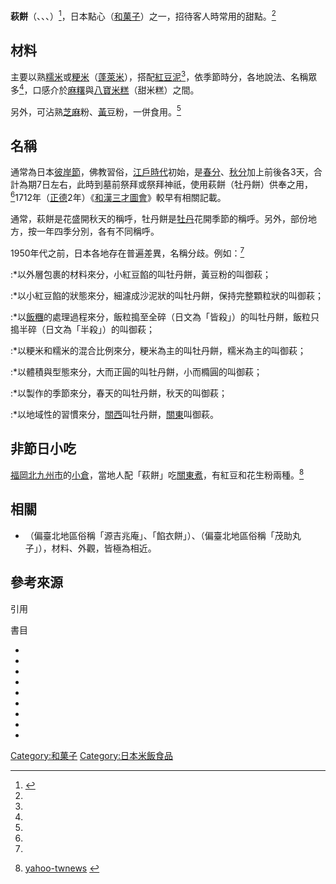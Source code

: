 {{Infobox prepared food
| name             = 萩餅
| image            = [[File:Ohagi_Botamochi.jpg|300px]]
| caption          = 
| alternate_name   = 
| country          = [[日本|日本]]
| region           = 
| creator          = 
| type             = [[節慶糕點|節慶糕點]]、[[糕点|糕点]]
| served           = 
| main_ingredient  = [[糯米|糯米]]、[[豆沙|紅豆泥]]<!-- 不是[[紅豆沙|紅豆湯]] -->
| variations       = 萩餅
| calories         = 
| other            = 
}}

'''萩餅'''（{{jpn|j=お萩もち|hg=おはぎもち|rm=Ohagimochi|f=y}}、{{jpn|j=御萩|hg=おはぎ|rm=Ohagi|link=no}}、{{jpn|j=萩の餅|hg=はぎのもち|rm=Hagi no mochi|link=no}}、{{jpn|j=牡丹餅|hg=ぼたもち|rm=Botamochi|link=no}}）{{r|macaodaily-2014-942545}}<ref>{{Harvnb|洪建德|2003|pp=14-15}}</ref>，日本點心（[[和菓子|和菓子]]）之一，招待客人時常用的甜點。<ref name="xinmedia-6149"/>

==材料==
主要以熟[[糯米|糯米]]或[[粳稻|粳米]]（[[蓬萊米|蓬萊米]]），搭配[[紅豆泥|紅豆泥]]<ref name="xinmedia-6149"/>，依季節時分，各地說法、名稱眾多<ref name="chinetimes-260115"/>，口感介於[[麻糬|麻糬]]與[[八寶米糕|八寶米糕]]（甜米糕）之間。

另外，可沾熟[[芝麻|芝麻]]粉、[[大豆|黃豆]]粉，一併食用。<ref name="chinetimes-260115"/>

== 名稱 ==
通常為日本[[彼岸_(節日)|彼岸節]]，佛教習俗，[[江戶時代|江戶時代]]初始，是[[春分|春分]]、[[秋分|秋分]]加上前後各3天，合計為期7日左右，此時到墓前祭拜或祭拜神祇，使用萩餅（牡丹餅）供奉之用，{{r|macaodaily-2014-942545}}<ref name="chinetimes-260115"/>1712年（[[正德_(日本)|正德]]2年）《[[和漢三才圖會|和漢三才圖會]]》較早有相關記載。

通常，萩餅是{{tsl|ja|萩|萩 (消歧義)|萩}}花盛開秋天的稱呼，牡丹餅是[[牡丹|牡丹]]花開季節的稱呼。另外，部份地方，按一年四季分別，各有不同稱呼。{{sfn|丸善|1998|p=166、1014}}{{sfn|星名桂治|2011|p=210}}{{sfn|杉田浩一|2008|p=557}}{{sfn|主婦の友社|1996|p=123}}{{sfn|松下幸子|1996|p=330}}

1950年代之前，日本各地存在普遍差異，名稱分歧。例如：<ref name="chinetimes-260115"/>
:*以外層包裹的材料來分，小紅豆餡的叫牡丹餅，黃豆粉的叫御萩；
:*以小紅豆餡的狀態來分，細濾成沙泥狀的叫牡丹餅，保持完整顆粒狀的叫御萩；
:*以[[飯糰|飯糰]]的處理過程來分，飯粒搗至全碎（日文為「皆殺」）的叫牡丹餅，飯粒只搗半碎（日文為「半殺」）的叫御萩；
:*以粳米和糯米的混合比例來分，粳米為主的叫牡丹餅，糯米為主的叫御萩；
:*以體積與型態來分，大而正圓的叫牡丹餅，小而橢圓的叫御萩；
:*以製作的季節來分，春天的叫牡丹餅，秋天的叫御萩；
:*以地域性的習慣來分，[[關西|關西]]叫牡丹餅，[[关东地方|關東]]叫御萩。

== 非節日小吃 ==
[[福岡|福岡]][[北九州市|北九州市]]的[[小倉市|小倉]]，當地人配「萩餅」吃[[關東煮|關東煮]]，有紅豆和花生粉兩種。<ref>{{cite news|url=http://news.tvbs.com.tw/old-news.html?nid=567771|title=關東煮不配啤酒　福岡小倉地區搭「萩餅」|date=2015-02-18|publisher=[[TVBS|TVBS]]}}[https://tw.news.yahoo.com/%E9%97%9C%E6%9D%B1%E7%85%AE%E4%B8%8D%E9%85%8D%E5%95%A4%E9%85%92-%E7%A6%8F%E5%B2%A1%E5%B0%8F%E5%80%89%E5%9C%B0%E5%8D%80%E6%90%AD-%E8%90%A9%E9%A4%85-020200683.html yahoo-twnews] {{webarchive|url=https://web.archive.org/web/20160305203735/https://tw.news.yahoo.com/%E9%97%9C%E6%9D%B1%E7%85%AE%E4%B8%8D%E9%85%8D%E5%95%A4%E9%85%92-%E7%A6%8F%E5%B2%A1%E5%B0%8F%E5%80%89%E5%9C%B0%E5%8D%80%E6%90%AD-%E8%90%A9%E9%A4%85-020200683.html |date=2016-03-05 }}[http://news.tvbs.com.tw/entry/567771 ]</ref>

== 相關 ==
*{{tsl|ja|あんころ餅}}（偏臺北地區俗稱「源吉兆庵」、「餡衣餅」）、{{lang|ja|こしあん}}（偏臺北地區俗稱「茂助丸子」），材料、外觀，皆極為相近。

== 參考來源 ==
{{commonscat|Botamochi}}
{{Portal box|日本|歷史|漢字文化圈}}
;引用
{{reflist|2| refs= 
*<ref name="xinmedia-6149">{{cite web |url = http://solomo.xinmedia.com/japan/6149-food| |title= 【食譜】 半澤花直傳 日本手工萩餅 | date= 2013-09-26|author= 高宜汝|publisher= 欣傳媒 | work= 欣日本  }}[http://www.parenting.com.tw/article/5052440-%E5%8D%8A%E6%BE%A4%E8%8A%B1%E7%9B%B4%E5%82%B3+%E6%97%A5%E6%9C%AC%E6%89%8B%E5%B7%A5%E8%90%A9%E9%A4%85/ archive-親子天下]</ref>
*<ref name="macaodaily-2014-942545">{{cite news |url= http://www.macaodaily.com/html/2014-10/13/content_942545.htm |title= 御萩 |publisher= [[澳門日報|澳門日報]] |work= 生活 |date= 2014-10-13 |author= 百惠 }}{{dead link|date=2018年4月 |bot=InternetArchiveBot |fix-attempted=yes }}[http://www.macaodaily.com/page/1/2014-10-13/F04/78771413134303421.jpg scanned] {{webarchive|url=https://web.archive.org/web/20160306031658/http://www.macaodaily.com/page/1/2014-10-13/F04/78771413134303421.jpg |date=2016-03-06 }}</ref>
*<ref name="chinetimes-260115">{{cite news|url= http://www.chinatimes.com/newspapers/20150505000921-260115 | title= 御萩．牡丹餅 | publisher= [[中國時報|中國時報]] |work = 藝文副刊 |date= 2015-05-05 |author =林嘉翔}}</ref>
}}

;書目
*{{clref|丸善|1998| ref= {{lang|ja|『丸善食品総合辞典』，丸善，1998年（諸説ある中の一説として紹介）}}}}
*{{clref|星名桂治|2011| ref= {{lang|ja|星名桂治著，『乾物の事典』，東京堂出版，2011年}}}}
*{{clref|杉田浩一|2008| ref= {{lang|ja|杉田浩一編，『日本食品大事典』，医歯薬出版，2008年（諸説ある中の一説として紹介）}}}}
*{{clref|主婦の友社|1996| ref= {{lang|ja|『料理食材大事典』，主婦の友社，1996年}}}}
*{{clref|松下幸子|1996| ref= {{lang|ja|松下幸子著，『図説江戸料理事典』，柏書房，1996年}}}}
* {{cite book| title= 《LIFE家庭味：一般日子也值得慶祝！的料理》|author= 飯島奈美 |coauthors= 徐曉珮（譯者）|publisher= 朱雀 |date= 2011-05-10 |origyear= 2011 |language=zh | ISBN= 978-9-86-678091-2 |work = LifeStyle時尚生活|pages={{{pages|200頁}}}|edition = 初版 |location= 台灣 }}
*{{cite book| title= 《鬼太郎的餐桌》|author= 武良布枝 |coauthors= 戴偉傑（譯者）|publisher= 麥田 |date= 2013-11-15 |origyear= 2013 |language=zh | ISBN= 978-9-86-344016-1 |work = |pages={{{pages|112頁}}}|edition = 初版 |location= 台灣 }}
*{{cite book| title= 《花漾彩繪蒸點心 》|author= 馮嘉慧 |coauthors= |publisher= 邦聯  |date= 2013-07-11 |origyear= 2013 |language=zh | ISBN= 978-9-86-623229-9 |work = |pages={{{pages|96頁}}}|edition = 初版 |location= 台灣 }}
*{{clref|洪建德|2003| ref= {{cite isbn|9570825405|ref=harv|noedit}}}}

{{DEFAULTSORT:Botamochi}}

[[Category:和菓子|Category:和菓子]]
[[Category:日本米飯食品|Category:日本米飯食品]]
